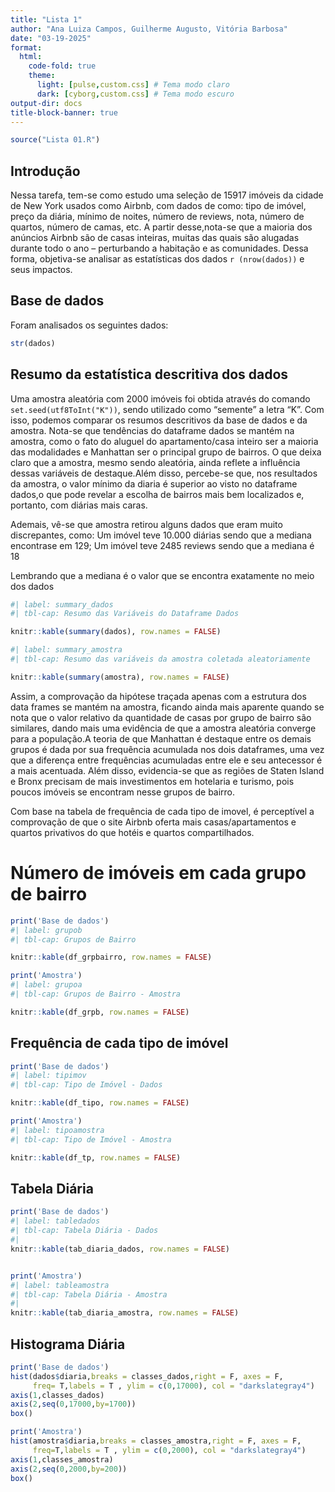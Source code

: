 ```yaml
---
title: "Lista 1"
author: "Ana Luiza Campos, Guilherme Augusto, Vitória Barbosa"
date: "03-19-2025"
format: 
  html: 
    code-fold: true
    theme: 
      light: [pulse,custom.css] # Tema modo claro
      dark: [cyborg,custom.css] # Tema modo escuro
output-dir: docs
title-block-banner: true 
---
```


```r
source("Lista 01.R")
```

## **Introdução**

Nessa tarefa, tem-se como estudo uma seleção de 15917 imóveis da cidade de New York usados como Airbnb, com dados de como: tipo de imóvel, preço da diária, mínimo de noites, número de reviews, nota, número de quartos, número de camas, etc. A partir desse,nota-se que a maioria dos anúncios Airbnb são de casas inteiras, muitas das quais são alugadas durante todo o ano – perturbando a habitação e as comunidades. Dessa forma, objetiva-se analisar as estatísticas dos dados `r (nrow(dados))` e seus impactos.

## Base de dados

Foram analisados os seguintes dados:

```r
str(dados)
```

## Resumo da estatística descritiva dos dados

Uma amostra aleatória com 2000 imóveis foi obtida através do comando `set.seed(utf8ToInt("K"))`, sendo utilizado como “semente” a letra "K". Com isso, podemos comparar os resumos descritivos da base de dados e da amostra. Nota-se que tendências do dataframe dados se mantém na amostra, como o fato do aluguel do apartamento/casa inteiro ser a maioria das modalidades e Manhattan ser o principal grupo de bairros. O que deixa claro que a amostra, mesmo sendo aleatória, ainda reflete a influência dessas variáveis de destaque.Além disso, percebe-se que, nos resultados da amostra, o valor mínimo da diaria é superior ao visto no dataframe dados,o que pode revelar a escolha de bairros mais bem localizados e, portanto, com diárias mais caras.

Ademais, vê-se que amostra retirou alguns dados que eram muito discrepantes, como: Um imóvel teve 10.000 diárias sendo que a mediana encontrase em 129; Um imóvel teve 2485 reviews sendo que a mediana é 18

Lembrando que a mediana é o valor que se encontra exatamente no meio dos dados

```r
#| label: summary_dados
#| tbl-cap: Resumo das Variáveis do Dataframe Dados

knitr::kable(summary(dados), row.names = FALSE)

```


```r
#| label: summary_amostra
#| tbl-cap: Resumo das variáveis da amostra coletada aleatoriamente

knitr::kable(summary(amostra), row.names = FALSE)

```

Assim, a comprovação da hipótese traçada apenas com a estrutura dos data frames se mantém na amostra, ficando ainda mais aparente quando se nota que o valor relativo da quantidade de casas por grupo de bairro são similares, dando mais uma evidência de que a amostra aleatória converge para a população.A teoria de que Manhattan é destaque entre os demais grupos é dada por sua frequência acumulada nos dois dataframes, uma vez que a diferença entre frequências acumuladas entre ele e seu antecessor é a mais acentuada. Além disso, evidencia-se que as regiões de Staten Island e Bronx precisam de mais investimentos em hotelaria e turismo, pois poucos imóveis se encontram nesse grupos de bairro.

Com base na tabela de frequência de cada tipo de imovel, é perceptível a comprovação de que o site Airbnb oferta mais casas/apartamentos e quartos privativos do que hotéis e quartos compartilhados.

# Número de imóveis em cada grupo de bairro

```r
print('Base de dados')
#| label: grupob
#| tbl-cap: Grupos de Bairro

knitr::kable(df_grpbairro, row.names = FALSE)

```


```r

print('Amostra')
#| label: grupoa
#| tbl-cap: Grupos de Bairro - Amostra

knitr::kable(df_grpb, row.names = FALSE)

```

## Frequência de cada tipo de imóvel

```r
print('Base de dados')
#| label: tipimov
#| tbl-cap: Tipo de Imóvel - Dados

knitr::kable(df_tipo, row.names = FALSE)
```

```r

print('Amostra')
#| label: tipoamostra
#| tbl-cap: Tipo de Imóvel - Amostra

knitr::kable(df_tp, row.names = FALSE)

```


## Tabela Diária

```r
print('Base de dados')
#| label: tabledados
#| tbl-cap: Tabela Diária - Dados
#| 
knitr::kable(tab_diaria_dados, row.names = FALSE)


print('Amostra')
#| label: tableamostra
#| tbl-cap: Tabela Diária - Amostra
#| 
knitr::kable(tab_diaria_amostra, row.names = FALSE)


```

## Histograma Diária

```r
print('Base de dados')
hist(dados$diaria,breaks = classes_dados,right = F, axes = F,
     freq= T,labels = T , ylim = c(0,17000), col = "darkslategray4")
axis(1,classes_dados)
axis(2,seq(0,17000,by=1700))
box()

print('Amostra')
hist(amostra$diaria,breaks = classes_amostra,right = F, axes = F,
     freq=T,labels = T , ylim = c(0,2000), col = "darkslategray4")
axis(1,classes_amostra)
axis(2,seq(0,2000,by=200))
box()
```
